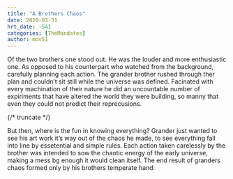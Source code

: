 ```yaml
---
title: "A Brothers Chaos"
date: 2020-03-31
hrt_date: -541
categories: [TheMandates]
author: mov51
---
```


Of the two brothers one stood out. He was the louder and more enthusiastic one. As opposed to his counterpart who watched from the background, carefully planning each action. The grander brother rushed through ther plan and couldn’t sit still while the universe was defined. Facinated with every machination of their nature he did an uncountable number of expiriments that have altered the world they were building, so manny that even they could not predict their reprecusions.

{/* truncate */}

But then, where is the fun in knowing everything? Grander just wanted to see his art work it’s way out of the chaos he made, to see everything fall into line by essetential and simple rules. Each action taken carelessly by the brother was intended to sow the chaotic energy of the early universe, making a mess bg enough it would clean itself. The end result of granders chaos formed only by his brothers temperate hand.
